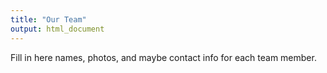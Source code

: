 ```yaml
---
title: "Our Team"
output: html_document
---
```


Fill in here names, photos, and maybe contact info for each team member.